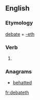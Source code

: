 ==English==

===Etymology===
[[debate]] + [[-eth]]

===Verb===
{{en-verb form}}

# {{en-archaic third-person singular of|debate}}

===Anagrams===
* [[behatted#English|behatted]]

[[fr:debateth]]